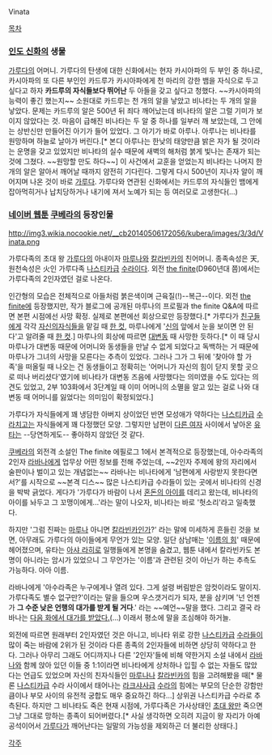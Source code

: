 Vinata

[[목차]]

=== [[인도 신화]]의 생물 ===
[[가루다]]의 어머니. 가루다의 탄생에 대한 신화에서는 현자 카시아파의 두 부인 중 하나로, 카시아파의 또 다른 부인인 카드루가 카시아파에게 천 마리의 강한 뱀을 자식으로 두고 싶다고 하자 '''카드루의 자식들보다 뛰어난''' 두 아들을 갖고 싶다고 청했다. ~~카시아파의 능력이 좋긴 했는지~~ 소원대로 카드루는 천 개의 알을 낳았고 비나타는 두 개의 알을 낳았다. 문제는 카드루의 알은 500년 뒤 죄다 깨어났는데 비나타의 알은 그럴 기미가 보이지 않았다는 것. 마음이 급해진 비나타는 두 알 중 하나를 일부러 깨 보았는데, 그 안에는 상반신만 만들어진 아기가 들어 있었다. 그 아기가 바로 아루나. 아루나는 비나타를 원망하며 하늘로 날아가 버린다.[* 본디 아루나는 한낮의 태양만큼 밝은 자가 될 것이라는 운명을 갖고 있었지만 비나타의 실수 때문에 새벽의 해처럼 붉게 빛나는 존재가 되는 것에 그쳤다. ~~원망할 만도 하다~~] 이 사건에서 교훈을 얻었는지 비나타는 나머지 한 개의 알은 알아서 깨어날 때까지 얌전히 기다린다. 그렇게 다시 500년이 지나자 알이 깨어지며 나온 것이 바로 [[가루다]]. 가루다와 연관된 신화에서는 카드루의 자식들인 뱀에게 잡아먹히거나 납치당하거나 내기에 져서 노예가 되는 등 여러모로 고생한다(...)

=== [[네이버 웹툰]] [[쿠베라(웹툰)|쿠베라]]의 등장인물 ===
http://img3.wikia.nocookie.net/__cb20140506172056/kubera/images/3/3d/Vinata.png

가루다족의 초대 왕 [[가루다(쿠베라)|가루다]]의 아내이자 [[마루나]]와 [[칼라빈카]]의 친어머니. 종족속성은 天, 원천속성은 火인 가루다족 [[나스티카]]급 [[수라(쿠베라)|수라]]이다. 외전 [[쿠베라(웹툰)/the finite|the finite]](D960년대 쯤)에서는 가루다족의 2인자였던 걸로 나온다.

인간형의 모습은 전체적으로 아들처럼 붉은색이며 근육질(!)--복근--이다. 외전 [[쿠베라(웹툰)/the finite|the finite]]에 등장했지만, 작가 블로그에 공개된 마루나의 프로필과 the finite Q&A에 따르면 본편 시점에선 사망 확정. 실제로 본편에선 회상으로만 등장했다.[* 가루다가 [[간다르바(쿠베라)|친]][[슈리(쿠베라)|구]][[비슈누(쿠베라)|들]]에게 각각 [[마루나|자신의]][[유타(쿠베라)|자식]][[칼라빈카|들]]을 맡길 때 [http://comic.naver.com/webtoon/detail.nhn?titleId=131385&no=38&weekday=tue 한 컷], 마루나에게 '[[신(쿠베라)|신]]의 앞에서 눈을 보이면 안 된다'고 알려줄 때 [http://comic.naver.com/webtoon/detail.nhn?titleId=131385&no=85&weekday=tue 한 컷].] 마루나의 회상에 따르면 [[대변동]] 때 사망한 듯하다.[* 이 때 당시 마루나가 대변동 때문에 어머니와 동생들을 만날 수 없게 되었다고 독백하는 거 때문에 마루나가 그녀의 사망을 모른다는 추측이 있었다. 그러나 그가 그 뒤에 '찾아야 할 가족'을 떠올릴 때 나오는 건 동생들이고 정확히는 '어머니가 자신의 힘이 닫지 못할 곳으로 떠나 버리셨다'였기에 비나타가 대변동 즈음에 사망했다는 의미였을 수도 있다는 의견도 있었고, 2부 103화에서 3단계일 때 이미 어머니의 소멸을 알고 있는 걸로 나와 대변동 때 어머니를 잃었다는 의미임이 확정되었다.]

가루다가 자식들에게 꽤 냉담한 아버지 상이었던 반면 모성애가 약하다는 [[나스티카]]급 [[수라(쿠베라)|수라]]치고는 자식들에게 꽤 다정했던 모양. 그렇지만 남편이 [[칼리(쿠베라)|다른 여자]] 사이에서 낳아온 [[유타(쿠베라)|유타]]는 --당연하게도-- 좋아하지 않았던 것 같다.

[[쿠베라]]의 외전격 소설인 The finite 에필로그 1에서 본격적으로 등장했는데, 아수라족의 2인자 [[라바나]]에게 업무상 어떤 정보를 전해 주었는데, ~~2인자 주제에 왕의 자리에서 술판이나 벌이고 있는 개념없는~~ 라바나는 비나타에게 '남편에게 사랑받지 못한다면서?'를 시작으로 ~~본격 디스~~ 많은 나스티카급 수라들이 있는 곳에서 비나타의 신경을 박박 긁었다. 게다가 '가루다가 바람이 나서 [[유타(쿠베라)|혼돈의 아이]]를 데리고 왔는데, 비나타의 아이를 놔두고 그 꼬맹이에게...'라는 말이 나오자, 비나타는 바로 '헛소리'라고 일축했다. 

하지만 '그럼 진짜는 [[마루나]] 아니면 [[칼라빈카]]인가?' 라는 말에 미세하게 흔들린 것을 보면, 아무래도 가루다의 아이들에게 무언가 있는 모양. 일단 삼남매는 '[[이름의 힘]]' 때문에 헤어졌으며, 유타는 [[아샤 라히로]] 일행들에게 본명을 숨겼고, 웹툰 내에서 칼라빈카도 본명이 아니라는 암시가 있었으니 그 무언가는 '이름'과 관련된 것이 아닌가 하는 추측도 가능하다. 아아 이름.

라바나에게 '아수라족은 누구에게나 열려 있다. 그게 설령 버림받은 암컷이라도 말이지. 가루다족도 별수 없구만?'이라는 말을 들으며 우스갯거리가 되자, 분을 삼키며 '넌 언젠가 '''그 수준 낮은 언행의 대가를 받게 될 거다'''.' 라는 ~~예언~~말을 했다.
그리고 결국 라바나는 [http://currygom.blog.me/10150004418 다음 화에서 대가를 받았다.](...) 이래서 평소에 말을 조심해야 하거늘.

외전에 따르면 원래부터 2인자였던 것은 아니고, 비나타 위로 강한 [[나스티카]]급 [[수라(쿠베라)|수라]]들이 많이 죽는 바람에 2위가 된 것이라 다른 종족의 2인자들에 비하면 상당히 약하다고 한다. 그러나 아무리 그래도 어디까지나 다른 '2인자'들에 비해 약한거지 소설 내에서 [[라바나]]와 함께 앉아 있던 이들 중 1:1이라면 비나타에게 상처하나 입힐 수 없는 자들도 많았다는 언급도 있었으며 자신의 친자식들인 [[마루나]]나 [[칼라빈카]]의 힘을 고려해봤을 때[* 물론 [[나스티카]]급 수라 사이에서 태어나는 [[라크샤사(쿠베라)|라크샤사]]급 [[수라(쿠베라)|수라]]의 힘에는 부모의 단순한 강함만큼이나 부모 사이의 유전적 궁합도 매우 중요하긴 하다...] 상위권 나스티카급 수라로 추측된다. 하지만 그 비나타도 죽은 현재 시점에, 가루다족은 가사상태인 [[가루다(쿠베라)|초대 왕]]만 죽으면 그냥 그대로 망하는 종족이 되어버렸다.[* 사실 생각하면 오히려 지금이 왕 자리가 아예 공석이어서 [[가루다(쿠베라)|가루다]]가 깨어난다는 일말의 가능성을 제외하곤 더 불리한 상태다.]

[[각주]]
